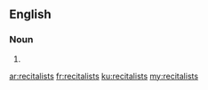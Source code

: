 ==English==

===Noun===
{{head|en|plural}}

# {{plural of|recitalist|lang=en|nocat=1}}

[[ar:recitalists]]
[[fr:recitalists]]
[[ku:recitalists]]
[[my:recitalists]]